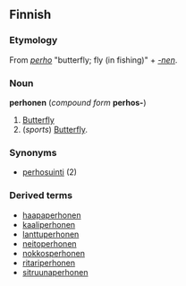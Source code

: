 ==Finnish==

===Etymology===

From ''[[perho]]'' "butterfly; fly (in fishing)" + ''[[-nen#Finnish|-nen]]''.

===Noun===
'''perhonen''' (''compound form'' '''perhos-''')

# [[Butterfly]]
# (''sports'') [[Butterfly]].

===Synonyms===
*[[perhosuinti]] (2)

===Derived terms===
*[[haapaperhonen]]
*[[kaaliperhonen]]
*[[lanttuperhonen]]
*[[neitoperhonen]]
*[[nokkosperhonen]]
*[[ritariperhonen]]
*[[sitruunaperhonen]]